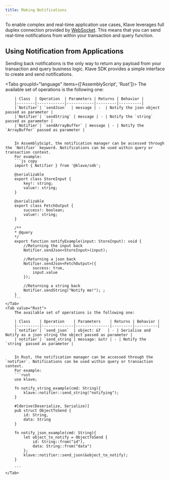 ```yaml
---
title: Making Notifications
---
```



To enable complex and real-time application use cases, Klave leverages full duplex connection provided by [WebSocket](https://en.wikipedia.org/wiki/WebSocket).
This means that you can send real-time notifications from within your transaction and query function.

## Using Notification from Applications

Sending back notifications is the only way to return any payload from your transaction and query business logic.
Klave SDK provides a simple interface to create and send notifications.

<Tabs groupId="language" items={['AssemblyScript', 'Rust']}>
    <Tab value="AssemblyScript">
        The available set of operations is the following one:

        | Class  | Operation  | Parameters | Returns | Behavior |
        |--------|------------|------------|---------|----------|
        |`Notifier`| `sendJson`  | message | -  | Notify the json object passed as parameter |
        |`Notifier`| `sendString` | message | - | Notify the `string` passed as parameter |
        |`Notifier`| `sendArrayBuffer` | message | - | Notify the `ArrayBuffer` passed as parameter |


        In AssemblyScipt, the notification manager can be accessed through the `Notifier` keyword. Notifications can be used within query or transaction context.
        For example:
        ```js copy
        import { Notifier } from '@klave/sdk';

        @serializable
        export class StoreInput {
            key!: string;
            value!: string;
        }

        @serializable
        export class FetchOutput {
            success!: boolean;
            value!: string;
        }

        /**
        * @query
        */
        export function notifyExample(input: StoreInput): void {
            //Returning the input back
            Notifier.sendJson<StoreInput>(input); 
                    
            //Returning a json back
            Notifier.sendJson<FetchOutput>({
                success: true,
                input.value
            });

            //Returning a string back
            Notifier.sendString("Notify me!"); ;
        }
        ```
    </Tab>
    <Tab value="Rust">
        The available set of operations is the following one:

        | Class    | Operation    | Parameters    | Returns | Behavior |
        |----------|--------------|---------------|---------|----------|
        |`notifier`| `send_json`  | object: &T   | - | Serialise and Notify as a json string the object passed as parameter |
        |`notifier`| `send_string`| message: &str | - | Notify the `string` passed as parameter |


        In Rust, the notification manager can be accessed through the `notifier`. Notifications can be used within query or transaction context.
        For example:
        ```rust
        use klave;
        
        fn notify_string_example(cmd: String){
            klave::notifier::send_string("notifying");
        }

        #[derive(Deserialize, Serialize)]
        pub struct ObjectToSend {
            id: String,
            data: String
        }

        fn notify_json_example(cmd: String){
            let object_to_notify = ObjectToSend { 
                id: String::from("id"), 
                data: String::from("data")
            };
            klave::notifier::send_json(&object_to_notify);
        }

        ```
    </Tab>
</Tabs>        